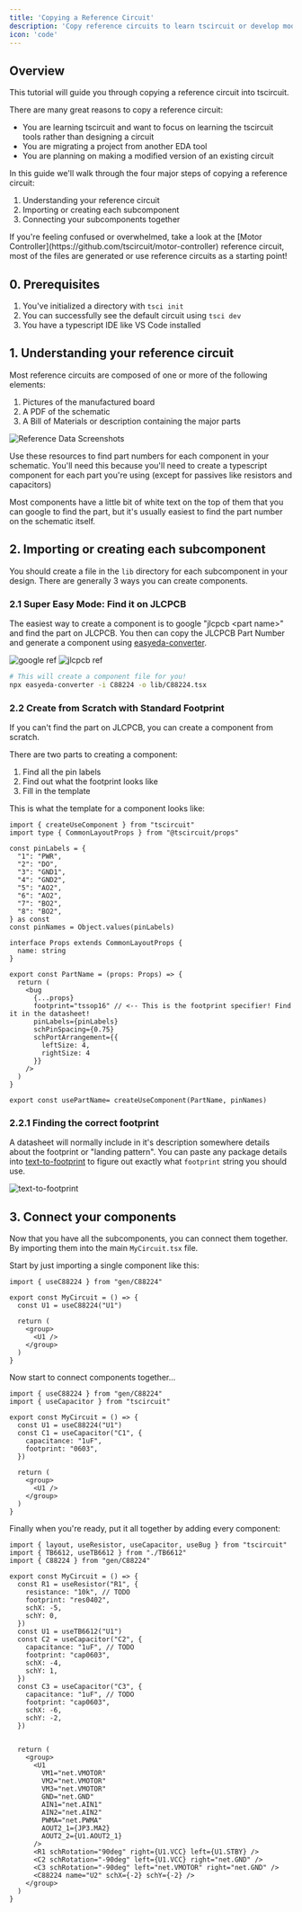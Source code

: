 ```yaml
---
title: 'Copying a Reference Circuit'
description: 'Copy reference circuits to learn tscircuit or develop modified designs'
icon: 'code'
---
```


## Overview

This tutorial will guide you through copying a reference circuit into tscircuit.

There are many great reasons to copy a reference circuit:
- You are learning tscircuit and want to focus on learning the tscircuit tools
  rather than designing a circuit
- You are migrating a project from another EDA tool
- You are planning on making a modified version of an existing circuit

In this guide we'll walk through the four major steps of copying a reference
circuit:

1. Understanding your reference circuit
2. Importing or creating each subcomponent
3. Connecting your subcomponents together

<Tip>
  If you're feeling confused or overwhelmed, take a look at the [Motor Controller](https://github.com/tscircuit/motor-controller) reference circuit, most of the files are generated or use reference circuits as a starting point!
</Tip>

## 0. Prerequisites

1. You've initialized a directory with `tsci init`
2. You can successfully see the default circuit using `tsci dev`
3. You have a typescript IDE like VS Code installed


## 1. Understanding your reference circuit

Most reference circuits are composed of one or more of the following elements:

1. Pictures of the manufactured board
2. A PDF of the schematic
3. A Bill of Materials or description containing the major parts

![Reference Data Screenshots](/images/reference-circuit/Board%20Images_Schematic_BOM.jpg)

Use these resources to find part numbers for each component in your schematic.
You'll need this because you'll need to create a typescript component for each
part you're using (except for passives like resistors and capacitors)

<Tip>
  Most components have a little bit of white text on the top of them that you
  can google to find the part, but it's usually easiest to find the part number
  on the schematic itself.
</Tip>

## 2. Importing or creating each subcomponent

You should create a file in the `lib` directory for each subcomponent in your
design. There are generally 3 ways you can create components.

### 2.1 Super Easy Mode: Find it on JLCPCB

The easiest way to create a component is to google "jlcpcb &lt;part name>" and
find the part on JLCPCB. You then can copy the JLCPCB Part Number and generate
a component using [easyeda-converter](https://github.com/tscircuit/easyeda-converter).

![google ref](/images/reference-circuit/jlcpcb-google.png)
![jlcpcb ref](/images/reference-circuit/jlcpcb-part-number.png)

```bash
# This will create a component file for you!
npx easyeda-converter -i C88224 -o lib/C88224.tsx
```


### 2.2 Create from Scratch with Standard Footprint

If you can't find the part on JLCPCB, you can create a component from scratch.

There are two parts to creating a component:

1. Find all the pin labels
2. Find out what the footprint looks like
3. Fill in the template


This is what the template for a component looks like:

```tsx
import { createUseComponent } from "tscircuit"
import type { CommonLayoutProps } from "@tscircuit/props"

const pinLabels = {
  "1": "PWR",
  "2": "DO",
  "3": "GND1",
  "4": "GND2",
  "5": "AO2",
  "6": "AO2",
  "7": "BO2",
  "8": "BO2",
} as const
const pinNames = Object.values(pinLabels)

interface Props extends CommonLayoutProps {
  name: string
}

export const PartName = (props: Props) => {
  return (
    <bug
      {...props}
      footprint="tssop16" // <-- This is the footprint specifier! Find it in the datasheet!
      pinLabels={pinLabels}
      schPinSpacing={0.75}
      schPortArrangement={{
        leftSize: 4,
        rightSize: 4
      }}
    />
  )
}

export const usePartName= createUseComponent(PartName, pinNames)
```

### 2.2.1 Finding the correct footprint

A datasheet will normally include in it's description somewhere details about
the footprint or "landing pattern". You can paste any package details into
[text-to-footprint](https://text-to-footprint.tscircuit.com) to figure out
exactly what `footprint` string you should use.


![text-to-footprint](/images/reference-circuit/text-to-footprint.png)


## 3. Connect your components

Now that you have all the subcomponents, you can connect them together. By
importing them into the main `MyCircuit.tsx` file.

Start by just importing a single component like this:

```tsx
import { useC88224 } from "gen/C88224"

export const MyCircuit = () => {
  const U1 = useC88224("U1")

  return (
    <group>
      <U1 />
    </group>
  )
}
```

Now start to connect components together...

```tsx
import { useC88224 } from "gen/C88224"
import { useCapacitor } from "tscircuit"

export const MyCircuit = () => {
  const U1 = useC88224("U1")
  const C1 = useCapacitor("C1", {
    capacitance: "1uF",
    footprint: "0603",
  })

  return (
    <group>
      <U1 />
    </group>
  )
}
```


Finally when you're ready, put it all together by adding every component:

```tsx
import { layout, useResistor, useCapacitor, useBug } from "tscircuit"
import { TB6612, useTB6612 } from "./TB6612"
import { C88224 } from "gen/C88224"

export const MyCircuit = () => {
  const R1 = useResistor("R1", {
    resistance: "10k", // TODO
    footprint: "res0402",
    schX: -5,
    schY: 0,
  })
  const U1 = useTB6612("U1")
  const C2 = useCapacitor("C2", {
    capacitance: "1uF", // TODO
    footprint: "cap0603",
    schX: -4,
    schY: 1,
  })
  const C3 = useCapacitor("C3", {
    capacitance: "1uF", // TODO
    footprint: "cap0603",
    schX: -6,
    schY: -2,
  })


  return (
    <group>
      <U1
        VM1="net.VMOTOR"
        VM2="net.VMOTOR"
        VM3="net.VMOTOR"
        GND="net.GND"
        AIN1="net.AIN1"
        AIN2="net.AIN2"
        PWMA="net.PWMA"
        AOUT2_1={JP3.MA2}
        AOUT2_2={U1.AOUT2_1}
      />
      <R1 schRotation="90deg" right={U1.VCC} left={U1.STBY} />
      <C2 schRotation="-90deg" left={U1.VCC} right="net.GND" />
      <C3 schRotation="-90deg" left="net.VMOTOR" right="net.GND" />
      <C88224 name="U2" schX={-2} schY={-2} />
    </group>
  )
}
```